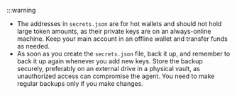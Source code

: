 :::warning

- The addresses in `secrets.json` are for hot wallets and should not hold large token amounts, as their private keys are on an always-online machine. Keep your main account in an offline wallet and transfer funds as needed.
- As soon as you create the `secrets.json` file, back it up, and remember to back it up again whenever you add new keys. Store the backup securely, preferably on an external drive in a physical vault, as unauthorized access can compromise the agent. You need to make regular backups only if you make changes.

